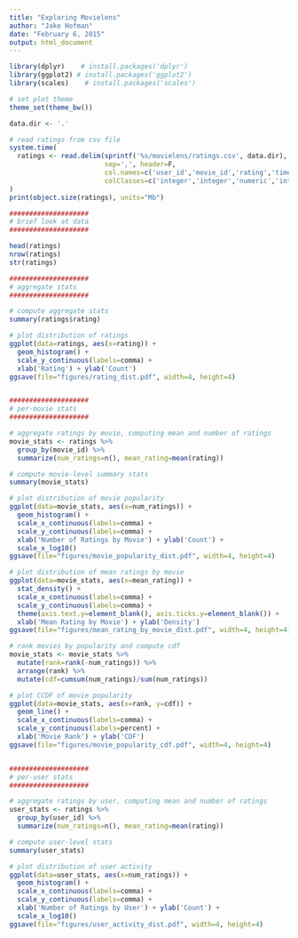 ```yaml
---
title: "Exploring Movielens"
author: "Jake Hofman"
date: "February 6, 2015"
output: html_document
---
```


```r
library(dplyr)    # install.packages('dplyr')
library(ggplot2) # install.packages('ggplot2')
library(scales)    # install.packages('scales')

# set plot theme
theme_set(theme_bw())

data.dir <- '.'

# read ratings from csv file
system.time(
  ratings <- read.delim(sprintf('%s/movielens/ratings.csv', data.dir),
                        sep=',', header=F,
                        col.names=c('user_id','movie_id','rating','timestamp'),
                        colClasses=c('integer','integer','numeric','integer'))
)
print(object.size(ratings), units="Mb")

####################
# brief look at data
####################

head(ratings)
nrow(ratings)
str(ratings)

####################
# aggregate stats
####################

# compute aggregate stats
summary(ratings$rating)

# plot distribution of ratings
ggplot(data=ratings, aes(x=rating)) +
  geom_histogram() +
  scale_y_continuous(labels=comma) +
  xlab('Rating') + ylab('Count')
ggsave(file="figures/rating_dist.pdf", width=4, height=4)


####################
# per-movie stats
####################

# aggregate ratings by movie, computing mean and number of ratings
movie_stats <- ratings %>%
  group_by(movie_id) %>%
  summarize(num_ratings=n(), mean_rating=mean(rating))

# compute movie-level summary stats
summary(movie_stats)

# plot distribution of movie popularity
ggplot(data=movie_stats, aes(x=num_ratings)) +
  geom_histogram() +
  scale_x_continuous(labels=comma) +
  scale_y_continuous(labels=comma) +
  xlab('Number of Ratings by Movie') + ylab('Count') +
  scale_x_log10()
ggsave(file="figures/movie_popularity_dist.pdf", width=4, height=4)

# plot distribution of mean ratings by movie
ggplot(data=movie_stats, aes(x=mean_rating)) +
  stat_density() +
  scale_x_continuous(labels=comma) +
  scale_y_continuous(labels=comma) +
  theme(axis.text.y=element_blank(), axis.ticks.y=element_blank()) +
  xlab('Mean Rating by Movie') + ylab('Density')
ggsave(file="figures/mean_rating_by_movie_dist.pdf", width=4, height=4)

# rank movies by popularity and compute cdf
movie_stats <- movie_stats %>%
  mutate(rank=rank(-num_ratings)) %>%
  arrange(rank) %>%
  mutate(cdf=cumsum(num_ratings)/sum(num_ratings))

# plot CCDF of movie popularity
ggplot(data=movie_stats, aes(x=rank, y=cdf)) +
  geom_line() +
  scale_x_continuous(labels=comma) +
  scale_y_continuous(labels=percent) +
  xlab('Movie Rank') + ylab('CDF')
ggsave(file="figures/movie_popularity_cdf.pdf", width=4, height=4)


####################
# per-user stats
####################

# aggregate ratings by user, computing mean and number of ratings
user_stats <- ratings %>%
  group_by(user_id) %>%
  summarize(num_ratings=n(), mean_rating=mean(rating))

# compute user-level stats
summary(user_stats)

# plot distribution of user activity
ggplot(data=user_stats, aes(x=num_ratings)) +
  geom_histogram() +
  scale_x_continuous(labels=comma) +
  scale_y_continuous(labels=comma) +
  xlab('Number of Ratings by User') + ylab('Count') +
  scale_x_log10()
ggsave(file="figures/user_activity_dist.pdf", width=4, height=4)
```